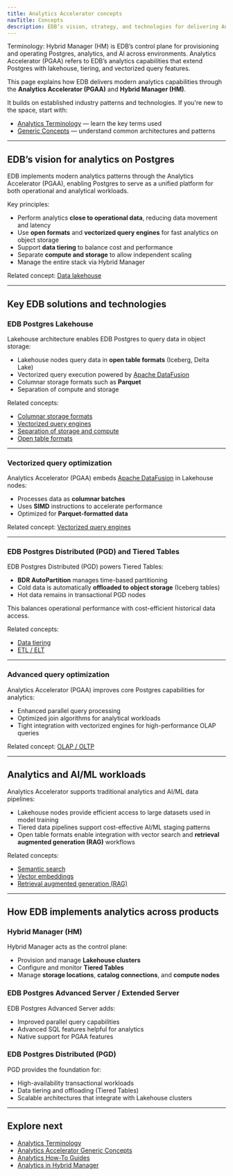 ```yaml
---
title: Analytics Accelerator concepts
navTitle: Concepts
description: EDB’s vision, strategy, and technologies for delivering Analytics Accelerator capabilities on Postgres.
---
```


Terminology: Hybrid Manager (HM) is EDB’s control plane for provisioning and operating Postgres, analytics, and AI across environments. Analytics Accelerator (PGAA) refers to EDB’s analytics capabilities that extend Postgres with lakehouse, tiering, and vectorized query features.

This page explains how EDB delivers modern analytics capabilities through the **Analytics Accelerator (PGAA)** and **Hybrid Manager (HM)**.

It builds on established industry patterns and technologies. If you're new to the space, start with:

-   [Analytics Terminology](/edb-postgres-ai/1.3/analytics/terminology) — learn the key terms used
-   [Generic Concepts](/edb-postgres-ai/1.3/analytics/generic-concepts) — understand common architectures and patterns

* * *

## EDB’s vision for analytics on Postgres

EDB implements modern analytics patterns through the Analytics Accelerator (PGAA), enabling Postgres to serve as a unified platform for both operational and analytical workloads.

Key principles:

-   Perform analytics **close to operational data**, reducing data movement and latency
-   Use **open formats** and **vectorized query engines** for fast analytics on object storage
-   Support **data tiering** to balance cost and performance
-   Separate **compute and storage** to allow independent scaling
-   Manage the entire stack via Hybrid Manager

Related concept: [Data lakehouse](/edb-postgres-ai/1.3/analytics/generic-concepts#data-lakehouse)

* * *

## Key EDB solutions and technologies

### EDB Postgres Lakehouse

Lakehouse architecture enables EDB Postgres to query data in object storage:

-   Lakehouse nodes query data in **open table formats** (Iceberg, Delta Lake)
-   Vectorized query execution powered by [Apache DataFusion](https://datafusion.apache.org/)
-   Columnar storage formats such as **Parquet**
-   Separation of compute and storage

Related concepts:

-   [Columnar storage formats](/edb-postgres-ai/1.3/analytics/generic-concepts#columnar-storage-formats)
-   [Vectorized query engines](/edb-postgres-ai/1.3/analytics/generic-concepts#vectorized-query-engines)
-   [Separation of storage and compute](/edb-postgres-ai/1.3/analytics/generic-concepts#separation-of-storage-and-compute)
-   [Open table formats](/edb-postgres-ai/1.3/analytics/generic-concepts#open-table-formats)

* * *

### Vectorized query optimization

Analytics Accelerator (PGAA) embeds [Apache DataFusion](https://datafusion.apache.org/) in Lakehouse nodes:

-   Processes data as **columnar batches**
-   Uses **SIMD** instructions to accelerate performance
-   Optimized for **Parquet-formatted data**

Related concept: [Vectorized query engines](/edb-postgres-ai/1.3/analytics/generic-concepts#vectorized-query-engines)

* * *

### EDB Postgres Distributed (PGD) and Tiered Tables

EDB Postgres Distributed (PGD) powers Tiered Tables:

-   **BDR AutoPartition** manages time-based partitioning
-   Cold data is automatically **offloaded to object storage** (Iceberg tables)
-   Hot data remains in transactional PGD nodes

This balances operational performance with cost-efficient historical data access.

Related concepts:

-   [Data tiering](/edb-postgres-ai/1.3/analytics/generic-concepts#data-tiering)
-   [ETL / ELT](/edb-postgres-ai/1.3/analytics/generic-concepts#etl--elt)

* * *

### Advanced query optimization

Analytics Accelerator (PGAA) improves core Postgres capabilities for analytics:

-   Enhanced parallel query processing
-   Optimized join algorithms for analytical workloads
-   Tight integration with vectorized engines for high-performance OLAP queries

Related concept: [OLAP / OLTP](/edb-postgres-ai/1.3/analytics/generic-concepts#olap--oltp)

* * *

## Analytics and AI/ML workloads

Analytics Accelerator supports traditional analytics and AI/ML data pipelines:

-   Lakehouse nodes provide efficient access to large datasets used in model training
-   Tiered data pipelines support cost-effective AI/ML staging patterns
-   Open table formats enable integration with vector search and **retrieval augmented generation (RAG)** workflows

Related concepts:

-   [Semantic search](/edb-postgres-ai/1.3/analytics/generic-concepts#semantic-search)
-   [Vector embeddings](/edb-postgres-ai/1.3/analytics/generic-concepts#vector-embeddings)
-   [Retrieval augmented generation (RAG)](/edb-postgres-ai/1.3/analytics/generic-concepts#retrieval-augmented-generation-rag)

* * *

## How EDB implements analytics across products

### Hybrid Manager (HM)

Hybrid Manager acts as the control plane:

-   Provision and manage **Lakehouse clusters**
-   Configure and monitor **Tiered Tables**
-   Manage **storage locations**, **catalog connections**, and **compute nodes**

### EDB Postgres Advanced Server / Extended Server

EDB Postgres Advanced Server adds:

-   Improved parallel query capabilities
-   Advanced SQL features helpful for analytics
-   Native support for PGAA features

### EDB Postgres Distributed (PGD)

PGD provides the foundation for:

-   High-availability transactional workloads
-   Data tiering and offloading (Tiered Tables)
-   Scalable architectures that integrate with Lakehouse clusters

* * *

## Explore next

-   [Analytics Terminology](/edb-postgres-ai/1.3/analytics/terminology)
-   [Analytics Accelerator Generic Concepts](/edb-postgres-ai/1.3/analytics/generic-concepts)
-   [Analytics How-To Guides](/edb-postgres-ai/1.3/analytics#how-tos-runbook-aligned)
-   [Analytics in Hybrid Manager](/edb-postgres-ai/1.3/hybrid-manager/analytics/)
